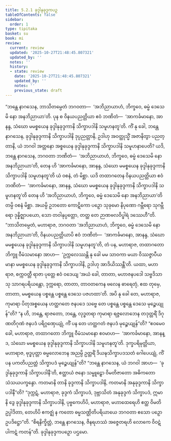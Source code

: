 ```yaml
---
title: 5.2.1 ခုဒ္ဒါနုခုဒ္ဒကပဉှ
tableOfContents: false
sidebar:
  order: 1
type: tipitaka
basket: su
book: mi
review:
  current: review
  updated: '2025-10-27T21:48:45.807321'
  updated_by: ''
  notes: ''
  history:
  - state: review
    date: '2025-10-27T21:48:45.807321'
    updated_by: ''
    notes: ''
    previous_state: draft
---
```



<ReviewStatus review={frontmatter.review} showDetails={true} />

<HypothesisAnnotation frontmatter={frontmatter} />

<DynamicBreadcrumb />

<Division number="130" book="mi" e="ch" v="28">

<Paragraph number="677" book="mi">
“ဘန္တေ နာဂသေန, ဘာသိတမ္ပေတံ ဘဂဝတာ—  ‘အဘိညာယာဟံ, ဘိက္ခဝေ, ဓမ္မံ ဒေသေမိ နော အနဘိညာယာ’တိ. ပုန စ ဝိနယပညတ္တိယာ ဧဝံ ဘဏိတံ—  ‘အာကင်္ခမာနော, အာနန္ဒ, သံဃော မမစ္စယေန ခုဒ္ဒါနုခုဒ္ဒကာနိ သိက္ခာပဒါနိ သမူဟနတူ’တိ. ကိံ နု ခေါ, ဘန္တေ နာဂသေန, ခုဒ္ဒါနုခုဒ္ဒကာနိ သိက္ခာပဒါနိ ဒုပ္ပညတ္တာနိ, ဥဒါဟု အဝတ္ထုသ္မိံ အဇာနိတွာ ပညတ္တာနိ, ယံ ဘဂဝါ အတ္တနော အစ္စယေန ခုဒ္ဒါနုခုဒ္ဒကာနိ သိက္ခာပဒါနိ သမူဟနာပေတိ? ယဒိ, ဘန္တေ နာဂသေန, ဘဂဝတာ ဘဏိတံ—  ‘အဘိညာယာဟံ, ဘိက္ခဝေ, ဓမ္မံ ဒေသေမိ နော အနဘိညာယာ’တိ, တေန ဟိ ‘အာကင်္ခမာနော, အာနန္ဒ, သံဃော မမစ္စယေန ခုဒ္ဒါနုခုဒ္ဒကာနိ သိက္ခာပဒါနိ သမူဟနတူ’တိ ယံ ဝစနံ, တံ မိစ္ဆာ. ယဒိ တထာဂတေန ဝိနယပညတ္တိယာ ဧဝံ ဘဏိတံ—  ‘အာကင်္ခမာနော, အာနန္ဒ, သံဃော မမစ္စယေန ခုဒ္ဒါနုခုဒ္ဒကာနိ သိက္ခာပဒါနိ သမူဟနတူ’တိ တေန ဟိ ‘အဘိညာယာဟံ, ဘိက္ခဝေ, ဓမ္မံ ဒေသေမိ နော အနဘိညာယာ’တိ တမ္ပိ ဝစနံ မိစ္ဆာ. အယမ္ပိ ဥဘတော ကောဋိကော ပဉှော သုခုမော နိပုဏော ဂမ္ဘီရော သုဂမ္ဘီရော ဒုန္နိဇ္ဈာပယော, သော တဝါနုပ္ပတ္တော, တတ္ထ တေ ဉာဏဗလဝိပ္ဖါရံ ဒဿေဟီ”တိ.
</Paragraph>

<Paragraph number="678" book="mi">
“ဘာသိတမ္ပေတံ, မဟာရာဇ, ဘဂဝတာ ‘အဘိညာယာဟံ, ဘိက္ခဝေ, ဓမ္မံ ဒေသေမိ နော အနဘိညာယာ’တိ, ဝိနယပညတ္တိယာပိ ဧဝံ ဘဏိတံ—  ‘အာကင်္ခမာနော, အာနန္ဒ, သံဃော မမစ္စယေန ခုဒ္ဒါနုခုဒ္ဒကာနိ သိက္ခာပဒါနိ သမူဟနတူ’တိ, တံ ပန, မဟာရာဇ, တထာဂတော ဘိက္ခူ ဝီမံသမာနော အာဟ—  ‘ဥက္ကလေဿန္တိ နု ခေါ မမ သာဝကာ မယာ ဝိဿဇ္ဇာပီယမာနာ မမစ္စယေန ခုဒ္ဒါနုခုဒ္ဒကာနိ သိက္ခာပဒါနိ, ဥဒါဟု အာဒိယိဿန္တီ’တိ.
</Paragraph>

<Paragraph number="679" book="mi">
ယထာ, မဟာရာဇ, စက္ကဝတ္တီ ရာဇာ ပုတ္တေ ဧဝံ ဝဒေယျ ‘အယံ ခေါ, တာတာ, မဟာဇနပဒေါ သဗ္ဗဒိသာသု သာဂရပရိယန္တော, ဒုက္ကရော, တာတာ, တာဝတကေန ဗလေန ဓာရေတုံ, ဧထ တုမှေ, တာတာ, မမစ္စယေန ပစ္စန္တေ ပစ္စန္တေ ဒေသေ ပဇဟထာ’တိ. အပိ နု ခေါ တေ, မဟာရာဇ, ကုမာရာ ပိတုအစ္စယေန ဟတ္ထဂတေ ဇနပဒေ သဗ္ဗေ တေ ပစ္စန္တေ ပစ္စန္တေ ဒေသေ မုဉ္စေယျုန်”တိ? “န ဟိ, ဘန္တေ, ရာဇတော, ဘန္တေ, လုဒ္ဓတရာ ကုမာရာ ရဇ္ဇလောဘေန တဒုတ္တရိံ ဒိဂုဏတိဂုဏံ ဇနပဒံ ပရိဂ္ဂဏှေယျုံ, ကိံ ပန တေ ဟတ္ထဂတံ ဇနပဒံ မုဉ္စေယျုန်”တိ? “ဧဝမေဝ ခေါ, မဟာရာဇ, တထာဂတော ဘိက္ခူ ဝီမံသမာနော ဧဝမာဟ—  ‘အာကင်္ခမာနော, အာနန္ဒ, သံဃော မမစ္စယေန ခုဒ္ဒါနုခုဒ္ဒကာနိ သိက္ခာပဒါနိ သမူဟနတူ’တိ. ဒုက္ခပရိမုတ္တိယာ, မဟာရာဇ, ဗုဒ္ဓပုတ္တာ ဓမ္မလောဘေန အညမ္ပိ ဥတ္တရိံ ဒိယဍ္ဎသိက္ခာပဒသတံ ဂေါပေယျုံ, ကိံ ပန ပကတိပညတ္တံ သိက္ခာပဒံ မုဉ္စေယျုန်”တိ?
</Paragraph>

<Paragraph number="680" book="mi">
“ဘန္တေ နာဂသေန, ယံ ဘဂဝါ အာဟ—  ‘ခုဒ္ဒါနုခုဒ္ဒကာနိ သိက္ခာပဒါနီ’တိ, ဧတ္ထာယံ ဇနော သမ္မူဠှော ဝိမတိဇာတော အဓိကတော သံသယပက္ခန္ဒော. ကတမာနိ တာနိ ခုဒ္ဒကာနိ သိက္ခာပဒါနိ, ကတမာနိ အနုခုဒ္ဒကာနိ သိက္ခာပဒါနီ”တိ? “ဒုက္ကဋံ, မဟာရာဇ, ခုဒ္ဒကံ သိက္ခာပဒံ, ဒုဗ္ဘာသိတံ အနုခုဒ္ဒကံ သိက္ခာပဒံ, ဣမာနိ ဒွေ ခုဒ္ဒါနုခုဒ္ဒကာနိ သိက္ခာပဒါနိ, ပုဗ္ဗကေဟိပိ, မဟာရာဇ, မဟာထေရေဟိ ဧတ္ထ ဝိမတိ ဥပ္ပါဒိတာ, တေဟိပိ ဧကဇ္ဈံ န ကတော ဓမ္မသဏ္ဌိတိပရိယာယေ ဘဂဝတာ ဧသော ပဉှော ဥပဒိဋ္ဌော”တိ. “စိရနိက္ခိတ္တံ, ဘန္တေ နာဂသေန, ဇိနရဟဿံ အဇ္ဇေတရဟိ လောကေ ဝိဝဋံ ပါကဋံ ကတန်”တိ.

</Paragraph>
</Division>

<Paragraph number="681" type="center" book="mi">
ခုဒ္ဒါနုခုဒ္ဒကပဉှော ပဌမော.
</Paragraph>
